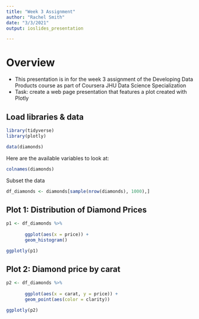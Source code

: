 ```yaml
---
title: "Week 3 Assignment"
author: "Rachel Smith"
date: "3/3/2021"
output: ioslides_presentation

---
```


Overview
========================================================

- This presentation is in for the week 3 assignment of the Developing Data Products course as part of Coursera JHU Data Science Specialization
- Task: create a web page presentation that features a plot created with Plotly

## Load libraries & data

```r

library(tidyverse)
library(plotly)

data(diamonds)

```

Here are the available variables to look at:
```r

colnames(diamonds)

```

Subset the data
```r

df_diamonds <- diamonds[sample(nrow(diamonds), 1000),]

```

## Plot 1: Distribution of Diamond Prices

```r

p1 <- df_diamonds %>% 
       
       ggplot(aes(x = price)) +
       geom_histogram() 

ggplotly(p1)

```

## Plot 2: Diamond price by carat

```r

p2 <- df_diamonds %>% 
       
       ggplot(aes(x = carat, y = price)) +
       geom_point(aes(color = clarity)) 

ggplotly(p2)

```





